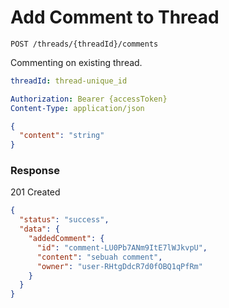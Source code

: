 # Add Comment to Thread

`POST /threads/{threadId}/comments`

Commenting on existing thread.

```yaml title="Path Params"
threadId: thread-unique_id
```

```yaml title="Headers"
Authorization: Bearer {accessToken}
Content-Type: application/json
```

```json title="Body"
{
  "content": "string"
}
```

### Response

<Success>201 Created</Success>

```json title="Response Body"
{
  "status": "success",
  "data": {
    "addedComment": {
      "id": "comment-LU0Pb7ANm9ItE7lWJkvpU",
      "content": "sebuah comment",
      "owner": "user-RHtgDdcR7d0fOBQ1qPfRm"
    }
  }
}
```

